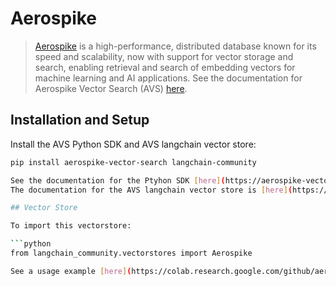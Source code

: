 # Aerospike

>[Aerospike](https://aerospike.com/docs/vector) is a high-performance, distributed database known for its speed and scalability, now with support for vector storage and search, enabling retrieval and search of embedding vectors for machine learning and AI applications.
> See the documentation for Aerospike Vector Search (AVS) [here](https://aerospike.com/docs/vector).

## Installation and Setup

Install the AVS Python SDK and AVS langchain vector store:

```bash
pip install aerospike-vector-search langchain-community

See the documentation for the Ptyhon SDK [here](https://aerospike-vector-search-python-client.readthedocs.io/en/latest/index.html).
The documentation for the AVS langchain vector store is [here](https://api.python.langchain.com/en/latest/community/vectorstores/langchain_community.vectorstores.aerospike.Aerospike.html).

## Vector Store

To import this vectorstore:

```python
from langchain_community.vectorstores import Aerospike

See a usage example [here](https://colab.research.google.com/github/aerospike/langchain/blob/master/docs/docs/integrations/vectorstores/aerospike.ipynb?authuser=1).

